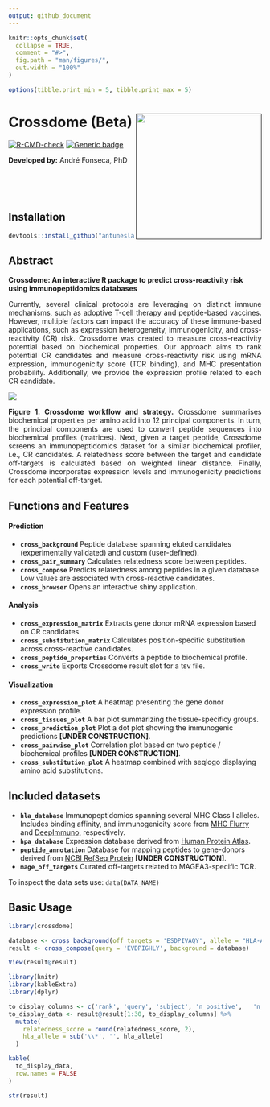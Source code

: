 ```yaml
---
output: github_document
---
```


<!-- README.md is generated from README.Rmd. Please edit that file -->

```r
knitr::opts_chunk$set(
  collapse = TRUE,
  comment = "#>",
  fig.path = "man/figures/",
  out.width = "100%"
)

options(tibble.print_min = 5, tibble.print_max = 5)

```

# Crossdome (Beta) <a href=''><img src="man/figures/logo.png" align="right" height="250px"/></a>

<!-- badges: start -->
[![R-CMD-check](https://github.com/oandrefonseca/crossdome/actions/workflows/R-CMD-check.yaml/badge.svg)](https://github.com/oandrefonseca/crossdome/actions/workflows/R-CMD-check.yaml)
[![Generic badge](https://img.shields.io/badge/Version-Beta-Orange.svg)]()

<!-- badges: end -->

<!--
[![Open In Collab](https://colab.research.google.com/assets/colab-badge.svg)]()
[![Codecov test coverage](https://codecov.io/gh/oandrefonseca/crossdome/branch/main/graph/badge.svg)](https://app.codecov.io/gh/oandrefonseca/crossdome?branch=main)
-->

**Developed by:** André Fonseca, PhD <a href='mailto:oandrefonseca@gmail.com'><img src="man/figures/gmail.png" height="15px"/></a>

<br>
<br>

## Installation

```r

devtools::install_github("antuneslab/crossdome", build_vignettes = TRUE)

```

## Abstract

**Crossdome: An interactive R package to predict cross-reactivity risk using immunopeptidomics databases**

<p align="justify">  
Currently, several clinical protocols are leveraging on distinct immune mechanisms, such as adoptive T-cell therapy and peptide-based vaccines. However, multiple factors can impact the accuracy of these immune-based applications, such as expression heterogeneity, immunogenicity, and cross-reactivity (CR) risk. Crossdome was created to measure cross-reactivity potential based on biochemical properties. Our approach aims to rank potential CR candidates and measure cross-reactivity risk using mRNA expression, immunogenicity score (TCR binding), and MHC presentation probability. Additionally, we provide the expression profile related to each CR candidate.
</p>

<a href=''><img src="man/figures/workflow.png" align="center"/></a>

<p align="justify">  
<b>Figure 1. Crossdome workflow and strategy.</b> Crossdome summarises biochemical properties per amino acid into 12 principal components. In turn, the principal components are used to convert peptide sequences into biochemical profiles (matrices). Next, given a target peptide, Crossdome screens an immunopeptidomics dataset for a similar biochemical profiler, i.e., CR candidates. A relatedness score between the target and candidate off-targets is calculated based on weighted linear distance. Finally, Crossdome incorporates expression levels and immunogenicity predictions for each potential off-target.
</p>

## Functions and Features

#### Prediction

- **`cross_background`** Peptide database spanning eluted candidates (experimentally validated) and custom (user-defined).
- **`cross_pair_summary`** Calculates relatedness score between peptides.
- **`cross_compose`** Predicts relatedness among peptides in a given database. Low values are associated with cross-reactive candidates.
- **`cross_browser`** Opens an interactive shiny application.

#### Analysis

- **`cross_expression_matrix`**  Extracts gene donor mRNA expression based on CR candidates.
- **`cross_substitution_matrix`**  Calculates position-specific substitution across cross-reactive candidates.
- **`cross_peptide_properties`**  Converts a peptide to biochemical profile.
- **`cross_write`**  Exports Crossdome result slot for a tsv file.

#### Visualization

- **`cross_expression_plot`**  A heatmap presenting the gene donor expression profile.
- **`cross_tissues_plot`**  A bar plot summarizing the tissue-specificy groups.
- **`cross_prediction_plot`**  Plot a dot plot showing the immunogenic predictions **[UNDER CONSTRUCTION]**.
- **`cross_pairwise_plot`**  Correlation plot based on two peptide / biochemical profiles **[UNDER CONSTRUCTION]**.
- **`cross_substitution_plot`**  A heatmap combined with seqlogo displaying amino acid substitutions.

## Included datasets

- **`hla_database`** Immunopeptidomics spanning several MHC Class I alleles. Includes binding affinity, and immunogenicity score from [MHC Flurry](https://www.sciencedirect.com/science/article/pii/S2405471220302398) and [DeepImmuno](https://academic.oup.com/bib/article/22/6/bbab160/6261914), respectively.
- **`hpa_database`** Expression database derived from [Human Protein Atlas](https://www.proteinatlas.org/).
- **`peptide_annotation`** Database for mapping peptides to gene-donors derived from [NCBI RefSeq Protein](https://www.ncbi.nlm.nih.gov/refseq/) **[UNDER CONSTRUCTION]**. 
- **`mage_off_targets`** Curated off-targets related to MAGEA3-specific TCR. 

To inspect the data sets use: `data(DATA_NAME)`

## Basic Usage

```r

library(crossdome)

database <- cross_background(off_targets = 'ESDPIVAQY', allele = "HLA-A*01:01")
result <- cross_compose(query = 'EVDPIGHLY', background = database)

```

```r

View(result@result)

```


```r

library(knitr)
library(kableExtra)
library(dplyr)

to_display_columns <- c('rank', 'query', 'subject',	'n_positive',	'n_mismatch',	'relatedness_score', 'pvalue', 'hla_allele')
to_display_data <- result@result[1:30, to_display_columns] %>%
  mutate(
    relatedness_score = round(relatedness_score, 2),
    hla_allele = sub('\\*', '', hla_allele)
  )

kable(
  to_display_data, 
  row.names = FALSE
)

```

```r

str(result)

```
